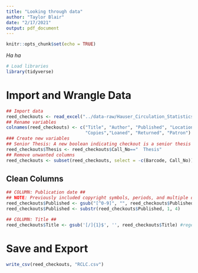 ```yaml
---
title: "Looking through data"
author: "Taylor Blair"
date: "2/17/2021"
output: pdf_document
---
```


```r
knitr::opts_chunk$set(echo = TRUE)
```

*Ha ha*

```r
# Load libraries
library(tidyverse)
```


# Import and Wrangle Data

```r
## Import data 
reed_checkouts <- read_excel("../data-raw/Hauser_Circulation_Statistics_2018-2020.xlsx")
## Rename variables
colnames(reed_checkouts) <- c("Title", "Author", "Published", "Location", "Barcode", "Call_No",
                              "Copies","Loaned", "Returned", "Patron")
### Create new variables
## Senior Thesis: A new boolean indicating checkout is a senior thesis
reed_checkouts$Thesis <- reed_checkouts$Call_No=="	Thesis"
## Remove unwanted columns
reed_checkouts <- subset(reed_checkouts, select = -c(Barcode, Call_No))
```
## Clean Columns

```r
## COLUMN: Publication date ##
## NOTE: Previously included copyright symbols, periods, and multiple dates
reed_checkouts$Published <- gsub("[^0-9]", "", reed_checkouts$Published)
reed_checkouts$Published <- substr(reed_checkouts$Published, 1, 4)

## COLUMN: Title ##
reed_checkouts$Title <- gsub('[/]{1}$', '', reed_checkouts$Title) #regex heckery
```

# Save and Export

```r
write_csv(reed_checkouts, "RCLC.csv")
```